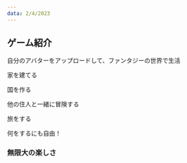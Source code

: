 ```yaml
---
data: 2/4/2023
---
```


## ゲーム紹介

自分のアバターをアップロードして、ファンタジーの世界で生活

家を建てる

国を作る

他の住人と一緒に冒険する

旅をする

何をするにも自由！

### **無限大の楽しさ**

